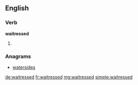 ==English==

===Verb===
'''waitressed'''
# {{past of|waitress}}

===Anagrams===
* [[watersides#English|watersides]]

[[de:waitressed]]
[[fr:waitressed]]
[[mg:waitressed]]
[[simple:waitressed]]